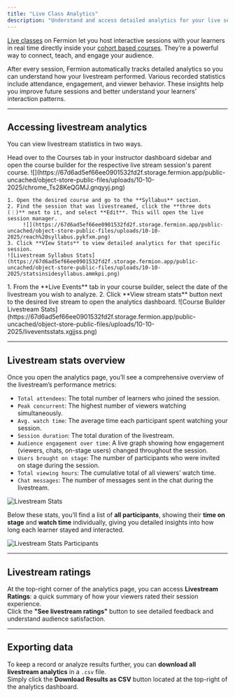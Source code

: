 ```yaml
---
title: "Live Class Analytics"
description: "Understand and access detailed analytics for your live sessions, including attendance, engagement, and performance insights."
---
```


[Live classes](/live-classes/what-are-live-classes) on Fermion let you host interactive sessions with your learners in real time directly inside your [cohort based courses](/setting-up-course/prerequisites#what-is-a-cohort-based-course%3F). They’re a powerful way to connect, teach, and engage your audience.

After every session, Fermion automatically tracks detailed analytics so you can understand how your livestream performed. Various recorded statistics include attendance, engagement, and viewer behavior. These insights help you improve future sessions and better understand your learners’ interaction patterns.  

---

## Accessing livestream analytics

You can view livestream statistics in two ways.

<Steps>

  <Step title="Open course builder">
  Head over to the Courses tab in your instructor dashboard sidebar and open the course builder for the respective live stream session's parent course.
  ![](https://67d6ad5ef66ee0901532fd2f.storage.fermion.app/public-uncached/object-store-public-files/uploads/10-10-2025/chrome_Ts28KeQGMJ.gnqyyj.png)
  </Step>

  <Step title="Access via syllabus">
    
    1. Open the desired course and go to the **Syllabus** section.  
    2. Find the session that was livestreamed, click the **three dots (⋮)** next to it, and select **Edit**. This will open the live session manager.
         ![](https://67d6ad5ef66ee0901532fd2f.storage.fermion.app/public-uncached/object-store-public-files/uploads/10-10-2025/reach%20syllabus.pykfxm.png) 
    3. Click **VIew Stats** to view detailed analytics for that specific session.  
    ![Livestream Syllabus Stats](https://67d6ad5ef66ee0901532fd2f.storage.fermion.app/public-uncached/object-store-public-files/uploads/10-10-2025/statsinsidesyllabus.ammkpi.png)
  </Step>

  <Step title="Access via Course Builder">  
    1. From the **Live Events** tab in your course builder, select the date of the livestream you wish to analyze.  
    2. Click **View stream stats** button next to the desired live stream to open the analytics dashboard.  
    ![Course Builder Livestream Stats](https://67d6ad5ef66ee0901532fd2f.storage.fermion.app/public-uncached/object-store-public-files/uploads/10-10-2025/liveventsstats.xgjjss.png)
  </Step>

</Steps>

---

## Livestream stats overview

Once you open the analytics page, you’ll see a comprehensive overview of the livestream’s performance metrics:

- `Total attendees`: The total number of learners who joined the session.  
- `Peak concurrent`: The highest number of viewers watching simultaneously.  
- `Avg. watch time`: The average time each participant spent watching your session.  
- `Session duration`: The total duration of the livestream.  
- `Audience engagement over time`: A live graph showing how engagement (viewers, chats, on-stage users) changed throughout the session.  
- `Users brought on stage`: The number of participants who were invited on stage during the session.  
- `Total viewing hours`: The cumulative total of all viewers’ watch time.  
- `Chat messages`: The number of messages sent in the chat during the livestream.  


![Livestream Stats](https://67d6ad5ef66ee0901532fd2f.storage.fermion.app/public-uncached/object-store-public-files/uploads/10-10-2025/chrome_6WVsGnfPeF.wzjvcj.png)

Below these stats, you’ll find a list of **all participants**, showing their **time on stage** and **watch time** individually, giving you detailed insights into how long each learner stayed and interacted.


![Livestream Stats Participants](https://67d6ad5ef66ee0901532fd2f.storage.fermion.app/public-uncached/object-store-public-files/uploads/10-10-2025/srrJ8PaO6a.hzagnm.png)

---

## Livestream ratings

At the top-right corner of the analytics page, you can access **Livestream Ratings**:  a quick summary of how your viewers rated their session experience.  
Click the **"See livestream ratings"** button to see detailed feedback and understand audience satisfaction.

---

## Exporting data

To keep a record or analyze results further, you can **download all livestream analytics** in a `.csv` file.  
Simply click the **Download Results as CSV** button located at the top-right of the analytics dashboard.


